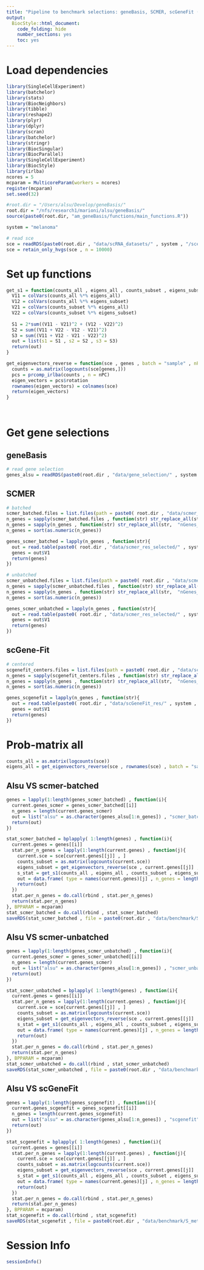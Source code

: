 ```yaml
---
title: "Pipeline to benchmark selections: geneBasis, SCMER, scGeneFit (marker selection) for cell score"
output:
  BiocStyle::html_document:
    code_folding: hide
    number_sections: yes
    toc: yes  
---
```

# Load dependencies

```r


library(SingleCellExperiment)
library(batchelor)
library(stats)
library(BiocNeighbors)
library(tibble)
library(reshape2)
library(plyr)
library(dplyr)
library(scran)
library(batchelor)
library(stringr)
library(BiocSingular)
library(BiocParallel)
library(SingleCellExperiment)
library(BiocStyle)
library(irlba)
ncores = 5
mcparam = MulticoreParam(workers = ncores)
register(mcparam)
set.seed(32)

#root.dir = "/Users/alsu/Develop/geneBasis/"
root.dir = "/nfs/research1/marioni/alsu/geneBasis/"
source(paste0(root.dir, "am_geneBasis/functions/main_functions.R"))

system = "melanoma"

# read sce 
sce = readRDS(paste0(root.dir , "data/scRNA_datasets/" , system , "/sce_" , system , ".Rds"))
sce = retain_only_hvgs(sce , n = 10000)


```

# Set up functions

```r


get_s1 = function(counts_all , eigens_all , counts_subset , eigens_subset){
  V11 = colVars(counts_all %*% eigens_all)
  V12 = colVars(counts_all %*% eigens_subset)
  V21 = colVars(counts_subset %*% eigens_all)
  V22 = colVars(counts_subset %*% eigens_subset)
  
  S1 = 2*sum((V11 - V21)^2 + (V12 - V22)^2)
  S2 = sum((V11 + V22 - V12 - V21)^2)
  S3 = sum((V11 + V12 - V21 - V22)^2)
  out = list(s1 = S1 , s2 = S2 , s3 = S3)
  return(out)
}

get_eigenvectors_reverse = function(sce , genes , batch = "sample" , nPC = 100){
  counts = as.matrix(logcounts(sce[genes,]))
  pcs = prcomp_irlba(counts , n = nPC)
  eigen_vectors = pcs$rotation  
  rownames(eigen_vectors) = colnames(sce)
  return(eigen_vectors)
}

  

```

# Get gene selections

## geneBasis

```r

# read gene selection 
genes_alsu = readRDS(paste0(root.dir , "data/gene_selection/" , system , "/" , "gene_selection_1.Rds"))


```

## SCMER

```r


# batched
scmer_batched.files = list.files(path = paste0( root.dir , "data/scmer_res_selected/" , system , "/batched/" ))
n_genes = sapply(scmer_batched.files , function(str) str_replace_all(str,  ".txt" , ""))
n_genes = sapply(n_genes , function(str) str_replace_all(str,  "nGenes_" , ""))
n_genes = sort(as.numeric(n_genes))

genes_scmer_batched = lapply(n_genes , function(str){
  out = read.table(paste0( root.dir , "data/scmer_res_selected/" , system , "/batched/nGenes_" , str , ".txt") , header = F)
  genes = out$V1
  return(genes)
})

# unbatched
scmer_unbatched.files = list.files(path = paste0( root.dir , "data/scmer_res_selected/" , system , "/unbatched/" ))
n_genes = sapply(scmer_unbatched.files , function(str) str_replace_all(str,  ".txt" , ""))
n_genes = sapply(n_genes , function(str) str_replace_all(str,  "nGenes_" , ""))
n_genes = sort(as.numeric(n_genes))

genes_scmer_unbatched = lapply(n_genes , function(str){
  out = read.table(paste0( root.dir , "data/scmer_res_selected/" , system , "/unbatched/nGenes_" , str , ".txt") , header = F)
  genes = out$V1
  return(genes)
})


```

## scGene-Fit

```r

# centered
scgenefit_centers.files = list.files(path = paste0( root.dir , "data/scGeneFit_res/" , system , "/centers/" ))
n_genes = sapply(scgenefit_centers.files , function(str) str_replace_all(str,  ".txt" , ""))
n_genes = sapply(n_genes , function(str) str_replace_all(str,  "nGenes_" , ""))
n_genes = sort(as.numeric(n_genes))

genes_scgenefit = lapply(n_genes , function(str){
  out = read.table(paste0( root.dir , "data/scGeneFit_res/" , system , "/centers/nGenes_" , str , ".txt") , header = F)
  genes = out$V1
  return(genes)
})


```

# Prob-matrix all

```r


counts_all = as.matrix(logcounts(sce))
eigens_all = get_eigenvectors_reverse(sce , rownames(sce) , batch = "sample" , nPC = 100)


```

## Alsu VS scmer-batched

```r


genes = lapply(1:length(genes_scmer_batched) , function(i){
  current.genes_scmer = genes_scmer_batched[[i]]
  n_genes = length(current.genes_scmer)
  out = list("alsu" = as.character(genes_alsu[1:n_genes]) , "scmer_batched" = as.character(current.genes_scmer) , "hvgs" = as.character(get_hvgs(sce , n = n_genes)))
  return(out)
})

stat_scmer_batched = bplapply( 1:length(genes) , function(i){
  current.genes = genes[[i]]
  stat.per_n_genes = lapply(1:length(current.genes) , function(j){
    current.sce = sce[current.genes[[j]] , ]
    counts_subset = as.matrix(logcounts(current.sce))
    eigens_subset = get_eigenvectors_reverse(sce , current.genes[[j]] , batch = "sample" , nPC = 100)
    s_stat = get_s1(counts_all , eigens_all , counts_subset , eigens_subset)
    out = data.frame( type = names(current.genes)[j] , n_genes = length(current.genes[[j]]) , s1 = s_stat$s1 , s2 = s_stat$s2 , s3 = s_stat$s3 )
    return(out)
  })
  stat.per_n_genes = do.call(rbind , stat.per_n_genes)
  return(stat.per_n_genes)
}, BPPARAM = mcparam)
stat_scmer_batched = do.call(rbind , stat_scmer_batched)
saveRDS(stat_scmer_batched , file = paste0(root.dir , "data/benchmark/S_metric/" , system , "/S__scmer_batched.Rds"))


```

## Alsu VS scmer-unbatched

```r


genes = lapply(1:length(genes_scmer_unbatched) , function(i){
  current.genes_scmer = genes_scmer_unbatched[[i]]
  n_genes = length(current.genes_scmer)
  out = list("alsu" = as.character(genes_alsu[1:n_genes]) , "scmer_unbatched" = as.character(current.genes_scmer) , "hvgs" = as.character(get_hvgs(sce , n = n_genes)))
  return(out)
})

stat_scmer_unbatched = bplapply( 1:length(genes) , function(i){
  current.genes = genes[[i]]
  stat.per_n_genes = lapply(1:length(current.genes) , function(j){
    current.sce = sce[current.genes[[j]] , ]
    counts_subset = as.matrix(logcounts(current.sce))
    eigens_subset = get_eigenvectors_reverse(sce , current.genes[[j]] , batch = "sample" , nPC = 100)
    s_stat = get_s1(counts_all , eigens_all , counts_subset , eigens_subset)
    out = data.frame( type = names(current.genes)[j] , n_genes = length(current.genes[[j]]) , s1 = s_stat$s1 , s2 = s_stat$s2 , s3 = s_stat$s3 )
    return(out)
  })
  stat.per_n_genes = do.call(rbind , stat.per_n_genes)
  return(stat.per_n_genes)
}, BPPARAM = mcparam)
stat_scmer_unbatched = do.call(rbind , stat_scmer_unbatched)
saveRDS(stat_scmer_unbatched , file = paste0(root.dir , "data/benchmark/S_metric/" , system , "/S__scmer_unbatched.Rds"))


```

## Alsu VS scGeneFit

```r


genes = lapply(1:length(genes_scgenefit) , function(i){
  current.genes_scgenefit = genes_scgenefit[[i]]
  n_genes = length(current.genes_scgenefit)
  out = list("alsu" = as.character(genes_alsu[1:n_genes]) , "scgenefit" = as.character(current.genes_scgenefit))
  return(out)
})

stat_scgenefit = bplapply( 1:length(genes) , function(i){
  current.genes = genes[[i]]
  stat.per_n_genes = lapply(1:length(current.genes) , function(j){
    current.sce = sce[current.genes[[j]] , ]
    counts_subset = as.matrix(logcounts(current.sce))
    eigens_subset = get_eigenvectors_reverse(sce , current.genes[[j]] , batch = "sample" , nPC = 100)
    s_stat = get_s1(counts_all , eigens_all , counts_subset , eigens_subset)
    out = data.frame( type = names(current.genes)[j] , n_genes = length(current.genes[[j]]) , s1 = s_stat$s1 , s2 = s_stat$s2 , s3 = s_stat$s3 )
    return(out)
  })
  stat.per_n_genes = do.call(rbind , stat.per_n_genes)
  return(stat.per_n_genes)
}, BPPARAM = mcparam)
stat_scgenefit = do.call(rbind , stat_scgenefit)
saveRDS(stat_scgenefit , file = paste0(root.dir , "data/benchmark/S_metric/" , system , "/S__scgenefit.Rds"))


```


# Session Info

```r
sessionInfo()
```
